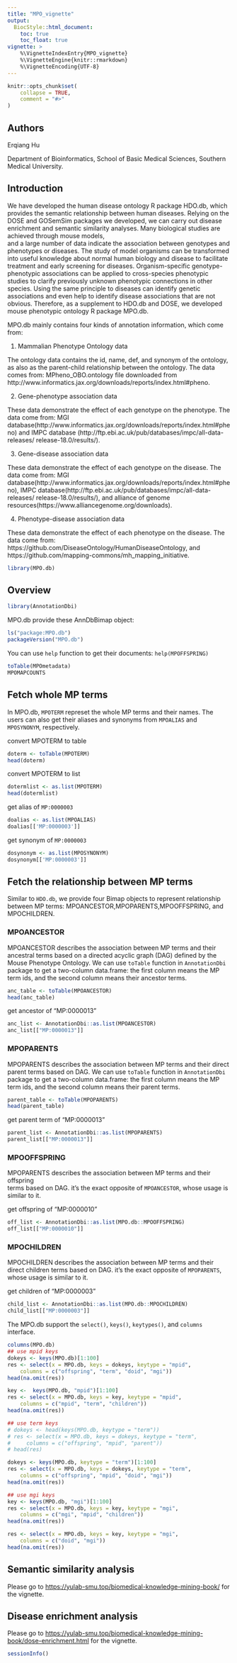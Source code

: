```yaml
---
title: "MPO_vignette"
output:
  BiocStyle::html_document:
    toc: true
    toc_float: true
vignette: >
    %\VignetteIndexEntry{MPO_vignette}
    %\VignetteEngine{knitr::rmarkdown}
    %\VignetteEncoding{UTF-8}
---
```


```r
knitr::opts_chunk$set(
    collapse = TRUE,
    comment = "#>"
)
```



## Authors
Erqiang Hu

Department of Bioinformatics, School of Basic Medical Sciences, 
Southern Medical University.


## Introduction
We have developed the human disease ontology R package HDO.db, 
which provides the semantic relationship between human diseases.
Relying on the DOSE and GOSemSim packages we developed, we can carry out 
disease enrichment and semantic similarity analyses. 
Many biological studies are achieved through mouse models,  
and a large number of data indicate the association between genotypes 
and phenotypes or diseases.  The study of model organisms can be transformed 
into useful knowledge about normal human biology and disease to 
facilitate treatment and early screening for diseases. 
Organism-specific genotype-phenotypic associations can be applied 
to cross-species phenotypic studies to clarify previously unknown 
phenotypic connections in other species. Using the same principle 
to diseases can identify genetic associations and even help to 
identify disease associations that are not obvious. Therefore, 
as a supplement to HDO.db and DOSE, we developed mouse phenotypic 
ontology R package MPO.db.

MPO.db mainly contains four kinds of annotation information, which come from:


(1) Mammalian Phenotype Ontology data


The ontology data contains the id, name, def, and synonym of the ontology, 
as also as the parent-child relationship between the ontology. 
The data comes from:
MPheno_OBO.ontology file downloaded from 
http://www.informatics.jax.org/downloads/reports/index.html#pheno.

(2) Gene-phenotype association data


These data demonstrate the effect of each genotype on the phenotype.
The data come from:
MGI database(http://www.informatics.jax.org/downloads/reports/index.html#pheno)
and IMPC database
(http://ftp.ebi.ac.uk/pub/databases/impc/all-data-releases/
release-18.0/results/).

(3) Gene-disease association data


These data demonstrate the effect of each genotype on the disease. 
The data come from:
MGI database(http://www.informatics.jax.org/downloads/reports/index.html#pheno),
IMPC database(http://ftp.ebi.ac.uk/pub/databases/impc/all-data-releases/
release-18.0/results/),
and alliance of genome resources(https://www.alliancegenome.org/downloads).

(4) Phenotype-disease association data


These data demonstrate the effect of each phenotype on the disease. 
The data come from:
https://github.com/DiseaseOntology/HumanDiseaseOntology,
and https://github.com/mapping-commons/mh_mapping_initiative.


```r
library(MPO.db)
```

## Overview

```r
library(AnnotationDbi)
```

MPO.db provide these AnnDbBimap object:
```r
ls("package:MPO.db")
packageVersion("MPO.db")
```

You can use `help` function to get their documents: `help(MPOFFSPRING)`
```r
toTable(MPOmetadata)
MPOMAPCOUNTS
```


## Fetch whole MP terms

In MPO.db, `MPOTERM` represet the whole MP terms and their names. The users can 
also get their aliases and synonyms from `MPOALIAS` and `MPOSYNONYM`, 
respectively.

convert MPOTERM to table
```r
doterm <- toTable(MPOTERM)
head(doterm)
```


convert MPOTERM to list
```r
dotermlist <- as.list(MPOTERM)
head(dotermlist)
```

get alias of `MP:0000003`
```r
doalias <- as.list(MPOALIAS)
doalias[['MP:0000003']]
```

get synonym of `MP:0000003`
```r
dosynonym <- as.list(MPOSYNONYM)
dosynonym[['MP:0000003']]
```


## Fetch the relationship between MP terms
Similar to `HDO.db`, we provide four Bimap objects to represent relationship
between MP terms: MPOANCESTOR,MPOPARENTS,MPOOFFSPRING, and MPOCHILDREN.

### MPOANCESTOR
MPOANCESTOR describes the association between MP terms and their ancestral 
terms based on a directed acyclic graph (DAG) defined by the Mouse
Phenotype Ontology.
We can use `toTable` function in `AnnotationDbi` package to get a two-column 
data.frame: the first column means the MP term ids, and the second column means 
their ancestor terms.
```r
anc_table <- toTable(MPOANCESTOR)
head(anc_table)
```

get ancestor of "MP:0000013"
```r
anc_list <- AnnotationDbi::as.list(MPOANCESTOR)
anc_list[["MP:0000013"]]
```


### MPOPARENTS
MPOPARENTS describes the association between MP terms and their direct parent 
terms based on DAG. We can use `toTable` function in `AnnotationDbi` package to 
get a two-column data.frame: the first column means the MP term ids, and the 
second column means their parent terms.
```r
parent_table <- toTable(MPOPARENTS)
head(parent_table)
```


get parent term of "MP:0000013"
```r
parent_list <- AnnotationDbi::as.list(MPOPARENTS)
parent_list[["MP:0000013"]]
```

###  MPOOFFSPRING
MPOPARENTS describes the association between MP terms and their offspring  
terms based on DAG. it's the exact opposite of `MPOANCESTOR`, 
whose usage is similar to it.

get offspring of "MP:0000010"
```r
off_list <- AnnotationDbi::as.list(MPO.db::MPOOFFSPRING)
off_list[["MP:0000010"]]
```

### MPOCHILDREN
MPOCHILDREN describes the association between MP terms and their direct 
children terms based on DAG. it's the exact opposite of `MPOPARENTS`, 
whose usage is similar to it.

get children of "MP:0000003"
```r
child_list <- AnnotationDbi::as.list(MPO.db::MPOCHILDREN)
child_list[["MP:0000003"]]
```

The MPO.db support the `select()`, `keys()`, `keytypes()`,
and `columns` interface.
```r
columns(MPO.db)
## use mpid keys
dokeys <- keys(MPO.db)[1:100]
res <- select(x = MPO.db, keys = dokeys, keytype = "mpid", 
    columns = c("offspring", "term", "doid", "mgi"))
head(na.omit(res))

key <-  keys(MPO.db, "mpid")[1:100]   
res <- select(x = MPO.db, keys = key, keytype = "mpid", 
    columns = c("mpid", "term", "children"))   
head(na.omit(res))

## use term keys
# dokeys <- head(keys(MPO.db, keytype = "term"))
# res <- select(x = MPO.db, keys = dokeys, keytype = "term", 
#     columns = c("offspring", "mpid", "parent"))   
# head(res)

dokeys <- keys(MPO.db, keytype = "term")[1:100]
res <- select(x = MPO.db, keys = dokeys, keytype = "term", 
    columns = c("offspring", "mpid", "doid", "mgi"))   
head(na.omit(res))

## use mgi keys
key <- keys(MPO.db, "mgi")[1:100]
res <- select(x = MPO.db, keys = key, keytype = "mgi", 
    columns = c("mgi", "mpid", "children"))   
head(na.omit(res))

res <- select(x = MPO.db, keys = key, keytype = "mgi", 
    columns = c("doid", "mgi"))   
head(na.omit(res))


```


## Semantic similarity analysis
Please go to 
<https://yulab-smu.top/biomedical-knowledge-mining-book/> for the vignette.


## Disease enrichment analysis
Please go to 
<https://yulab-smu.top/biomedical-knowledge-mining-book/dose-enrichment.html> 
for the vignette.

```r
sessionInfo()
```
